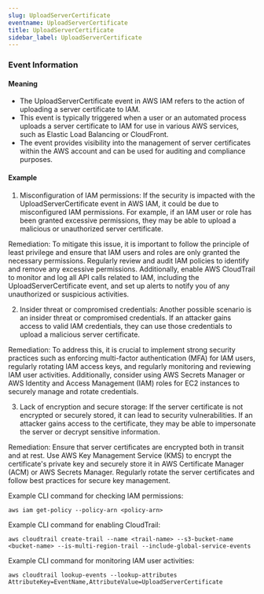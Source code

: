 ```yaml
--- 
slug: UploadServerCertificate
eventname: UploadServerCertificate
title: UploadServerCertificate
sidebar_label: UploadServerCertificate
---
```

                       
### Event Information

#### Meaning

- The UploadServerCertificate event in AWS IAM refers to the action of uploading a server certificate to IAM. 
- This event is typically triggered when a user or an automated process uploads a server certificate to IAM for use in various AWS services, such as Elastic Load Balancing or CloudFront. 
- The event provides visibility into the management of server certificates within the AWS account and can be used for auditing and compliance purposes.

#### Example

1. Misconfiguration of IAM permissions: If the security is impacted with the UploadServerCertificate event in AWS IAM, it could be due to misconfigured IAM permissions. For example, if an IAM user or role has been granted excessive permissions, they may be able to upload a malicious or unauthorized server certificate. 

Remediation: To mitigate this issue, it is important to follow the principle of least privilege and ensure that IAM users and roles are only granted the necessary permissions. Regularly review and audit IAM policies to identify and remove any excessive permissions. Additionally, enable AWS CloudTrail to monitor and log all API calls related to IAM, including the UploadServerCertificate event, and set up alerts to notify you of any unauthorized or suspicious activities.

2. Insider threat or compromised credentials: Another possible scenario is an insider threat or compromised credentials. If an attacker gains access to valid IAM credentials, they can use those credentials to upload a malicious server certificate.

Remediation: To address this, it is crucial to implement strong security practices such as enforcing multi-factor authentication (MFA) for IAM users, regularly rotating IAM access keys, and regularly monitoring and reviewing IAM user activities. Additionally, consider using AWS Secrets Manager or AWS Identity and Access Management (IAM) roles for EC2 instances to securely manage and rotate credentials.

3. Lack of encryption and secure storage: If the server certificate is not encrypted or securely stored, it can lead to security vulnerabilities. If an attacker gains access to the certificate, they may be able to impersonate the server or decrypt sensitive information.

Remediation: Ensure that server certificates are encrypted both in transit and at rest. Use AWS Key Management Service (KMS) to encrypt the certificate's private key and securely store it in AWS Certificate Manager (ACM) or AWS Secrets Manager. Regularly rotate the server certificates and follow best practices for secure key management.

Example CLI command for checking IAM permissions:

```
aws iam get-policy --policy-arn <policy-arn>
```

Example CLI command for enabling CloudTrail:

```
aws cloudtrail create-trail --name <trail-name> --s3-bucket-name <bucket-name> --is-multi-region-trail --include-global-service-events
```

Example CLI command for monitoring IAM user activities:

```
aws cloudtrail lookup-events --lookup-attributes AttributeKey=EventName,AttributeValue=UploadServerCertificate
```


 